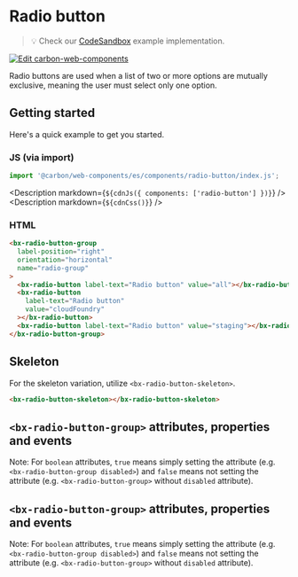 
# Radio button

> 💡 Check our
> [CodeSandbox](https://codesandbox.io/s/github/carbon-design-system/carbon-for-ibm-dotcom/tree/main/packages/carbon-web-components/examples/codesandbox/basic/components/radio-button)
> example implementation.

[![Edit carbon-web-components](https://codesandbox.io/static/img/play-codesandbox.svg)](https://codesandbox.io/s/github/carbon-design-system/carbon-for-ibm-dotcom/tree/main/packages/carbon-web-components/examples/codesandbox/basic/components/radio-button)

Radio buttons are used when a list of two or more options are mutually
exclusive, meaning the user must select only one option.

## Getting started

Here's a quick example to get you started.

### JS (via import)

```javascript
import '@carbon/web-components/es/components/radio-button/index.js';
```

<Description markdown={`${cdnJs({ components: ['radio-button'] })}`} />
<Description markdown={`${cdnCss()}`} />

### HTML

```html
<bx-radio-button-group
  label-position="right"
  orientation="horizontal"
  name="radio-group"
>
  <bx-radio-button label-text="Radio button" value="all"></bx-radio-button>
  <bx-radio-button
    label-text="Radio button"
    value="cloudFoundry"
  ></bx-radio-button>
  <bx-radio-button label-text="Radio button" value="staging"></bx-radio-button>
</bx-radio-button-group>
```

## Skeleton

For the skeleton variation, utilize `<bx-radio-button-skeleton>`.

```html
<bx-radio-button-skeleton></bx-radio-button-skeleton>
```

## `<bx-radio-button-group>` attributes, properties and events

Note: For `boolean` attributes, `true` means simply setting the attribute (e.g.
`<bx-radio-button-group disabled>`) and `false` means not setting the attribute
(e.g. `<bx-radio-button-group>` without `disabled` attribute).

<Props of="bx-radio-button-group" />

## `<bx-radio-button-group>` attributes, properties and events

Note: For `boolean` attributes, `true` means simply setting the attribute (e.g.
`<bx-radio-button-group disabled>`) and `false` means not setting the attribute
(e.g. `<bx-radio-button-group>` without `disabled` attribute).

<Props of="bx-radio-button-group" />
